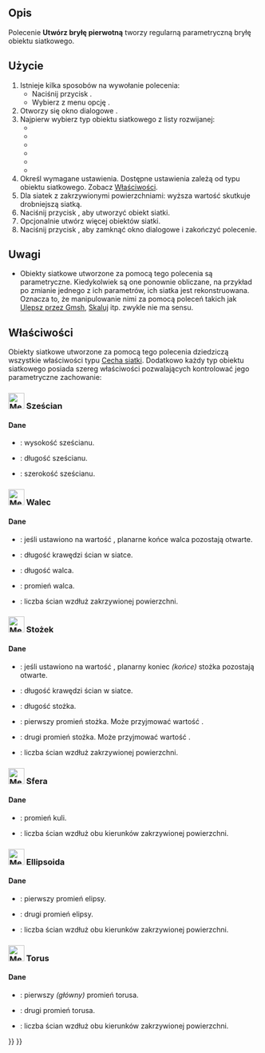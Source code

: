 <languages/>

{{Docnav/pl
|[[Mesh_Scale/pl|Skaluj]]
|[[Mesh_Union/pl|Połączenie]]
|[[Mesh_Workbench/pl|środowisko pracy Siatka]]
|IconL=Mesh_Scale.svg
|IconR=Mesh_Union.svg
|IconC=Workbench_Mesh.svg
}}

{{GuiCommand/pl
|Name=Mesh BuildRegularSolid
|Name/pl=Siatka Utwórz bryłę pierwotną
|MenuLocation=Siatki → Utwórz bryłę pierwotną ...
|Workbenches=[[Mesh_Workbench/pl|Siatka]]
}}

<span id="Description"></span>
==Opis==

Polecenie '''Utwórz bryłę pierwotną''' tworzy regularną parametryczną bryłę obiektu siatkowego.

<span id="Usage"></span>
==Użycie==

# Istnieje kilka sposobów na wywołanie polecenia:
#* Naciśnij przycisk {{Button|[[Image:Mesh_BuildRegularSolid.svg|16px]] '''Utwórz bryłę pierwotną'''}}.
#* Wybierz z menu opcję {{MenuCommand|Siatki → [[Image:Mesh_BuildRegularSolid.svg|16px]] Utwórz bryłę pierwotną ...}}.
# Otworzy się okno dialogowe {{MenuCommand|Bryła pierwotna}}.
# Najpierw wybierz typ obiektu siatkowego z listy rozwijanej:
#* {{MenuCommand|[[Image:Mesh_Cube.svg|16px]] Sześcian}}
#* {{MenuCommand|[[Image:Mesh_Cylinder.svg|16px]] Walec}}
#* {{MenuCommand|[[Image:Mesh_Cone.svg|16px]] Stożek}}
#* {{MenuCommand|[[Image:Mesh_Sphere.svg|16px]] Sfera}}
#* {{MenuCommand|[[Image:Mesh_Ellipsoid.svg|16px]] Elipsoida}}
#* {{MenuCommand|[[Image:Mesh_Torus.svg|16px]] Torus}}
# Określ wymagane ustawienia. Dostępne ustawienia zależą od typu obiektu siatkowego. Zobacz [[#W.C5.82a.C5.9Bciwo.C5.9Bci|Właściwości]].
# Dla siatek z zakrzywionymi powierzchniami: wyższa wartość {{MenuCommand|Próbkowania}} skutkuje drobniejszą siatką.
# Naciśnij przycisk {{button|Utwórz}}, aby utworzyć obiekt siatki.
# Opcjonalnie utwórz więcej obiektów siatki.
# Naciśnij przycisk {{button|Zamknij}}, aby zamknąć okno dialogowe i zakończyć polecenie.

<span id="Notes"></span>
==Uwagi==

* Obiekty siatkowe utworzone za pomocą tego polecenia są parametryczne. Kiedykolwiek są one ponownie obliczane, na przykład po zmianie jednego z ich parametrów, ich siatka jest rekonstruowana. Oznacza to, że manipulowanie nimi za pomocą poleceń takich jak [[Mesh_RemeshGmsh/pl|Ulepsz przez Gmsh]], [[Mesh_Scale/pl|Skaluj]] itp. zwykle nie ma sensu.

<span id="Properties"></span>
==Właściwości==

Obiekty siatkowe utworzone za pomocą tego polecenia dziedziczą wszystkie właściwości typu [[Mesh_Feature/pl|Cecha siatki]]. Dodatkowo każdy typ obiektu siatkowego posiada szereg właściwości pozwalających kontrolować jego parametryczne zachowanie:

<span id="32px_Cube"></span>
===[[Image:Mesh_Cube.svg|32px]] Sześcian===

<span id="Data"></span>
====Dane====

{{TitleProperty|Sześcian}}

* {{PropertyData|Wysokość|FloatConstraint}}: wysokość sześcianu.
* {{PropertyData|Długość|FloatConstraint}}: długość sześcianu.
* {{PropertyData|Szerokość|FloatConstraint}}: szerokość sześcianu.

<span id="32px_Cylinder"></span>
===[[Image:Mesh_Cylinder.svg|32px]] Walec===

<span id="Data"></span>
====Dane====

{{TitleProperty|Podstawa}}

* {{PropertyData|Zamknięty|Bool}}: jeśli ustawiono na wartość {{FALSE}}, planarne końce walca pozostają otwarte. 
* {{PropertyData|Długość krawędzi|FloatConstraint}}: długość krawędzi ścian w siatce.
* {{PropertyData|Długość|FloatConstraint}}: długość walca.
* {{PropertyData|Promień|FloatConstraint}}: promień walca.
* {{PropertyData|Próbkowanie|IntegerConstraint}}: liczba ścian wzdłuż zakrzywionej powierzchni.

<span id="32px_Cone"></span>
===[[Image:Mesh_Cone.svg|32px]] Stożek===

<span id="Data"></span>
====Dane====

{{TitleProperty|Podstawa}}

* {{PropertyData|Zamknięty|Bool}}: jeśli ustawiono na wartość {{FALSE}}, planarny koniec ''(końce)'' stożka pozostają otwarte. 
* {{PropertyData|Długość krawędzi|FloatConstraint}}: długość krawędzi ścian w siatce.
* {{PropertyData|Długość|FloatConstraint}}: długość stożka.
* {{PropertyData|Promień 1|FloatConstraint}}: pierwszy promień stożka. Może przyjmować wartość {{value|0}}.
* {{PropertyData|Promień 2|FloatConstraint}}: drugi promień stożka. Może przyjmować wartość {{value|0}}.
* {{PropertyData|Próbkowanie|IntegerConstraint}}: liczba ścian wzdłuż zakrzywionej powierzchni.

<span id="32px_Sphere"></span>
===[[Image:Mesh_Sphere.svg|32px]] Sfera===

<span id="Data"></span>
====Dane====

{{TitleProperty|Podstawa}}

* {{PropertyData|Promień|FloatConstraint}}: promień kuli.
* {{PropertyData|Próbkowanie|IntegerConstraint}}: liczba ścian wzdłuż obu kierunków zakrzywionej powierzchni.

<span id="32px_Ellipsoid"></span>
===[[Image:Mesh_Ellipsoid.svg|32px]] Ellipsoida===

<span id="Data"></span>
====Dane====

{{TitleProperty|Podstawa}}

* {{PropertyData|Promień 1|FloatConstraint}}: pierwszy promień elipsy.
* {{PropertyData|Promień 2|FloatConstraint}}: drugi promień elipsy.
* {{PropertyData|Próbkowanie|IntegerConstraint}}: liczba ścian wzdłuż obu kierunków zakrzywionej powierzchni.

===[[Image:Mesh_Torus.svg|32px]] Torus===

<span id="Data"></span>
====Dane====

{{TitleProperty|Podstawa}}

* {{PropertyData|Promień 1|FloatConstraint}}: pierwszy ''(główny)'' promień torusa.
* {{PropertyData|Promień 2|FloatConstraint}}: drugi promień torusa.
* {{PropertyData|Próbkowanie|IntegerConstraint}}: liczba ścian wzdłuż obu kierunków zakrzywionej powierzchni.


{{Docnav/pl
|[[Mesh_Scale/pl|Skala]]
|[[Mesh_Union/pl|Połączenie]]
|[[Mesh_Workbench/pl|środowisko pracy Siatka]]
|IconL=Mesh_Scale.svg
|IconR=Mesh_Union.svg
|IconC=Workbench_Mesh.svg
}}

{{Mesh Tools navi{{#translation:}}}}
{{Userdocnavi{{#translation:}}}}
{{clear}}